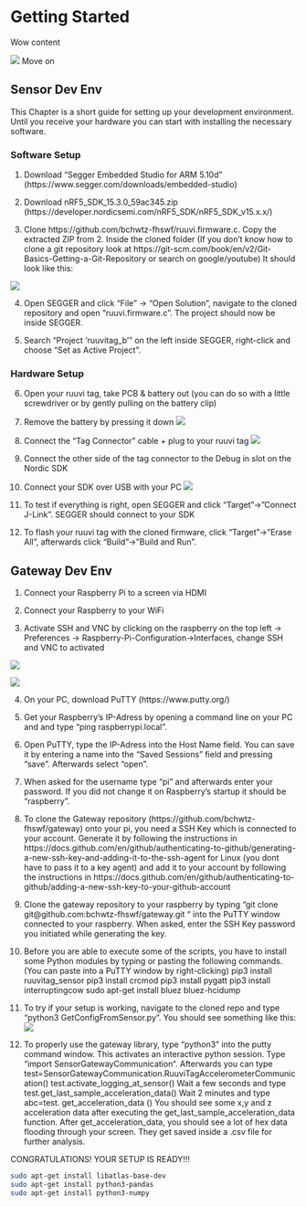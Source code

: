 # Getting Started

Wow content

![](./gfx/org/systemarchitecture-highlevel.png)
Move on

## Sensor Dev Env

This Chapter is a short guide for setting up your development environment. Until you receive your hardware you can start with installing the necessary software.

### Software Setup

1. Download “Segger Embedded Studio for ARM 5.10d” (https://www.segger.com/downloads/embedded-studio)

2. Download nRF5_SDK_15.3.0_59ac345.zip (https://developer.nordicsemi.com/nRF5_SDK/nRF5_SDK_v15.x.x/)

3. Clone https://github.com/bchwtz-fhswf/ruuvi.firmware.c. Copy the extracted ZIP from 2. Inside the cloned folder (If you don’t know how to clone a git repository look at https://git-scm.com/book/en/v2/Git-Basics-Getting-a-Git-Repository or search on google/youtube)
It should look like this:

![](./gfx/org/nRF_in_Ruuvi_folder.png)

4. Open SEGGER and click “File” -> “Open Solution”, navigate to the cloned repository and open “ruuvi.firmware.c”. The project should now be inside SEGGER.

5. Search “Project ‘ruuvitag_b’” on the left inside SEGGER, right-click and choose “Set as Active Project”.

### Hardware Setup

6. Open your ruuvi tag, take PCB & battery out (you can do so with a little screwdriver or by gently pulling on the battery clip)

7.  Remove the battery by pressing it down
![](./gfx/org/Tag_Demontage.jpg)

8. Connect the “Tag Connector” cable + plug to your ruuvi tag
![](./gfx/org/Tag_connector.jpg)
9. Connect the other side of the tag connector to the Debug in slot on the Nordic SDK

10. Connect your SDK over USB with your PC
![](./gfx/org/SDK_SetUp.jpg)

11. To test if everything is right, open SEGGER and click “Target”->”Connect J-Link”. SEGGER should connect to your SDK

12. To flash your ruuvi tag with the cloned firmware, click “Target”->”Erase All”, afterwards click “Build”->”Build and Run”. 



## Gateway Dev Env

1. Connect your Raspberry Pi to a screen via HDMI

2. Connect your Raspberry to your WiFi

3. Activate SSH and VNC by clicking on the raspberry on the top left -> Preferences -> Raspberry-Pi-Configuration->Interfaces, change SSH and VNC to activated

![](./gfx/org/Raspberry_setup1.PNG)

![](./gfx/org/Raspberry_setup2.PNG)


4. On your PC, download PuTTY (https://www.putty.org/)

5. Get your Raspberry’s IP-Adress by opening a command line on your PC and and type “ping raspberrypi.local”.

6. Open PuTTY, type the IP-Adress into the Host Name field. You can save it by entering a name into the “Saved Sessions” field and pressing “save”. Afterwards select “open”.

7. When asked for the username type “pi” and afterwards enter your password. If you did not change it on Raspberry’s startup it should be “raspberry”.

8. To clone the Gateway repository (https://github.com/bchwtz-fhswf/gateway) onto your pi, you need a SSH Key which is connected to your account. Generate it by following the instructions in https://docs.github.com/en/github/authenticating-to-github/generating-a-new-ssh-key-and-adding-it-to-the-ssh-agent for Linux (you dont have to pass it to a key agent) and add it to your account by following the instructions in https://docs.github.com/en/github/authenticating-to-github/adding-a-new-ssh-key-to-your-github-account 
9. Clone the gateway repository to your raspberry by typing “git clone git@github.com:bchwtz-fhswf/gateway.git “ into the PuTTY window connected to your raspberry. When asked, enter the SSH Key password you initiated while generating the key.

10. Before you are able to execute some of the scripts, you have to install some Python modules by typing or pasting the following commands. (You can paste into a PuTTY window by right-clicking) 
pip3 install ruuvitag_sensor
pip3 install crcmod
pip3 install pygatt
pip3 install interruptingcow
sudo apt-get install bluez bluez-hcidump

11. To try if your setup is working, navigate to the cloned repo and type “python3 GetConfigFromSensor.py”. You should see something like this:
![](./gfx/org/Test.png)

12. To properly use the gateway library, type “python3” into the putty command window. This activates an interactive python session. Type “import SensorGatewayCommunication“. Afterwards you can type
test=SensorGatewayCommunication.RuuviTagAccelerometerCommunication()
test.activate_logging_at_sensor()
Wait a few seconds and type
test.get_last_sample_acceleration_data()
Wait 2 minutes and type
abc=test. get_acceleration_data () 
You should see some x,y and z acceleration data after executing the get_last_sample_acceleration_data function. After get_acceleration_data, you should see a lot of hex data flooding through your screen. They get saved inside a .csv file for further analysis. 

CONGRATULATIONS! YOUR SETUP IS READY!!!








```bash
sudo apt-get install libatlas-base-dev
sudo apt-get install python3-pandas
sudo apt-get install python3-numpy
```

